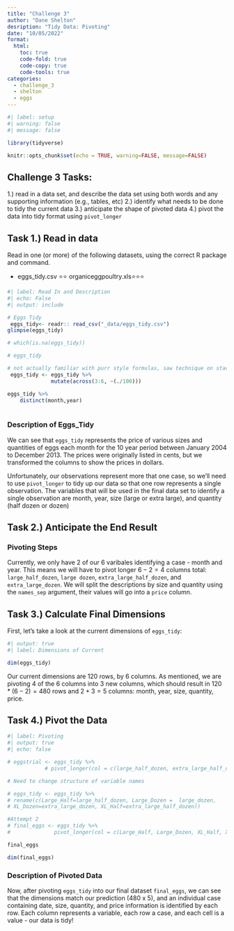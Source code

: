 ```yaml
---
title: "Challenge 3"
author: "Dane Shelton"
desription: "Tidy Data: Pivoting"
date: "10/05/2022"
format:
  html:
    toc: true
    code-fold: true
    code-copy: true
    code-tools: true
categories:
  - challenge_3
  - shelton
  - eggs
---
```


```r
#| label: setup
#| warning: false
#| message: false

library(tidyverse)

knitr::opts_chunk$set(echo = TRUE, warning=FALSE, message=FALSE)
```

## Challenge 3 Tasks: 


1.)  read in a data set, and describe the data set using both words and any supporting information (e.g., tables, etc)
2.)  identify what needs to be done to tidy the current data
3.)  anticipate the shape of pivoted data
4.) pivot the data into tidy format using `pivot_longer`

## Task 1.) Read in data

Read in one (or more) of the following datasets, using the correct R package and command.


-   eggs_tidy.csv ⭐⭐ organiceggpoultry.xls⭐⭐⭐

```r
#| label: Read In and Description
#| echo: False
#| output: include

# Eggs Tidy
 eggs_tidy<- readr:: read_csv("_data/eggs_tidy.csv")
glimpse(eggs_tidy)

# which(is.na(eggs_tidy))

# eggs_tidy

# not actually familiar with purr style formulas, saw technique on stackexchange
 eggs_tidy <- eggs_tidy %>%
              mutate(across(3:6, ~(./100)))

eggs_tidy %>% 
    distinct(month,year)
 
```

### Description of Eggs_Tidy

We can see that `eggs_tidy` represents the price of various sizes and quantities of eggs each month for the 10 year period between January 2004 to December 2013. The prices were originally listed in cents, but we transformed the columns to show the prices in dollars.

Unfortunately, our observations represent more that one case, so we'll need to use `pivot_longer` to tidy up our data so that one row represents a single observation. The variables that will be used in the final data set to identify a single observation are month, year, size (large or extra large), and quantity (half dozen or dozen)


## Task 2.) Anticipate the End Result 

### Pivoting Steps

Currently, we only have $2$ of our $6$ varibales identifying a case - month and year. This means we will have to pivot longer $6 - 2 = 4$ columns total: `large_half_dozen`, `large dozen`, `extra_large_half_dozen`, and `extra_large_dozen`. We will split the descriptions by size and quantity using the `names_sep` argument, their values will go into a `price` column.



## Task 3.) Calculate Final Dimensions

First, let's take a look at the current dimensions of `eggs_tidy`:

```r
#| output: true
#| label: Dimensions of Current

dim(eggs_tidy)


```


Our current dimensions are 120 rows, by 6 columns. As mentioned, we are pivoting 4 of the 6 columns into 3 new columns, which should result in $120 * (6-2) = 480$ rows and $2 + 3 = 5$ columns: month, year, size, quantity, price.


## Task 4.) Pivot the Data


```r
#| label: Pivoting
#| output: true
#| echo: false

# eggstrial <- eggs_tidy %>%
            # pivot_longer(col = c(large_half_dozen, extra_large_half_dozen, large_dozen, # extra_large_dozen), names_to= c("Size", "Quantity (Dozen)"), names_sep = '_', values_to= "price")

# Need to change structure of variable names

# eggs_tidy <- eggs_tidy %>%
# rename(c(Large_Half=large_half_dozen, Large_Dozen =  large_dozen, 
# XL_Dozen=extra_large_dozen, XL_Half=extra_large_half_dozen))

#Attempt 2 
# final_eggs <- eggs_tidy %>%
#              pivot_longer(col = c(Large_Half, Large_Dozen, XL_Half, XL_Dozen), names_to= # c("Size", "Quantity (Dozen)"), names_sep = '_', values_to= "price")

final_eggs

dim(final_eggs)

```
### Description of Pivoted Data

Now, after pivoting `eggs_tidy` into our final dataset `final_eggs`, we can see that the dimensions match our prediction (480 x 5), and an individual case containing date, size, quantity, and price information is identified by each row. Each column represents a variable, each row a case, and each cell is a value - our data is tidy!

